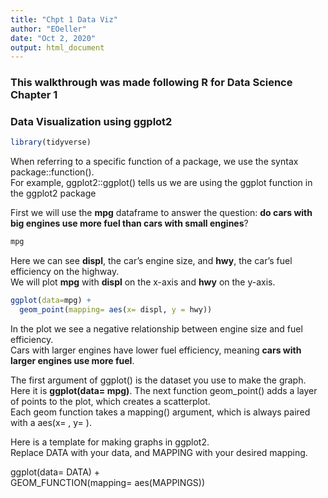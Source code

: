 ```yaml
---
title: "Chpt 1 Data Viz"
author: "EOeller"
date: "Oct 2, 2020"
output: html_document
---
```

### This walkthrough was made following R for Data Science Chapter 1 
### Data Visualization using ggplot2

```r
library(tidyverse)
```

When referring to a specific function of a package, we use the syntax package::function().  
For example, ggplot2::ggplot() tells us we are using the ggplot function in the ggplot2 package

First we will use the **mpg** dataframe to answer the question: **do cars with big engines use more fuel than cars with small engines**?

```r
mpg
```

Here we can see **displ**, the car's engine size, and **hwy**, the car's fuel efficiency on the highway.  
We will plot **mpg** with **displ** on the x-axis and **hwy** on the y-axis.

```r
ggplot(data=mpg) +
  geom_point(mapping= aes(x= displ, y = hwy))
```

In the plot we see a negative relationship between engine size and fuel efficiency.  
Cars with larger engines have lower fuel efficiency, meaning **cars with larger engines use more fuel**.

The first argument of ggplot() is the dataset you use to make the graph. Here it is **ggplot(data= mpg)**.
The next function geom_point() adds a layer of points to the plot, which creates a scatterplot.  
Each geom function takes a mapping() argument, which is always paired with a aes(x= , y= ).

Here is a template for making graphs in ggplot2.  
Replace DATA with your data, and MAPPING with your desired mapping.  

ggplot(data= DATA) +  
  GEOM_FUNCTION(mapping= aes(MAPPINGS))
  
